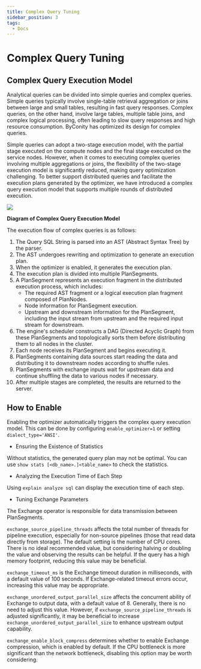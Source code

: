 ```yaml
---
title: Complex Query Tuning
sidebar_position: 3
tags:
  - Docs
---
```


# Complex Query Tuning

## Complex Query Execution Model

Analytical queries can be divided into simple queries and complex queries. Simple queries typically involve single-table retrieval aggregation or joins between large and small tables, resulting in fast query responses. Complex queries, on the other hand, involve large tables, multiple table joins, and complex logical processing, often leading to slow query responses and high resource consumption. ByConity has optimized its design for complex queries.

Simple queries can adopt a two-stage execution model, with the partial stage executed on the compute nodes and the final stage executed on the service nodes. However, when it comes to executing complex queries involving multiple aggregations or joins, the flexibility of the two-stage execution model is significantly reduced, making query optimization challenging. To better support distributed queries and facilitate the execution plans generated by the optimizer, we have introduced a complex query execution model that supports multiple rounds of distributed execution.

![](./assets/boxcnUIHT3GY66QcCm0sXdVUrxc.png)

**Diagram of Complex Query Execution Model**

The execution flow of complex queries is as follows:

1. The Query SQL String is parsed into an AST (Abstract Syntax Tree) by the parser.
2. The AST undergoes rewriting and optimization to generate an execution plan.
3. When the optimizer is enabled, it generates the execution plan.
4. The execution plan is divided into multiple PlanSegments.
5. A PlanSegment represents an execution fragment in the distributed execution process, which includes:
	* The required AST fragment or a logical execution plan fragment composed of PlanNodes.
	* Node information for PlanSegment execution.
	* Upstream and downstream information for the PlanSegment, including the input stream from upstream and the required input stream for downstream.
6. The engine's scheduler constructs a DAG (Directed Acyclic Graph) from these PlanSegments and topologically sorts them before distributing them to all nodes in the cluster.
7. Each node receives its PlanSegment and begins executing it.
8. PlanSegments containing data sources start reading the data and distributing it to downstream nodes according to shuffle rules.
9. PlanSegments with exchange inputs wait for upstream data and continue shuffling the data to various nodes if necessary.
10. After multiple stages are completed, the results are returned to the server.

## How to Enable

Enabling the optimizer automatically triggers the complex query execution model. This can be done by configuring `enable_optimizer=1` or setting `dialect_type='ANSI'`.

* Ensuring the Existence of Statistics

Without statistics, the generated query plan may not be optimal. You can use `show stats [<db_name>.]<table_name>` to check the statistics.

* Analyzing the Execution Time of Each Step

Using `explain analyze sql` can display the execution time of each step.

* Tuning Exchange Parameters

The Exchange operator is responsible for data transmission between PlanSegments.

`exchange_source_pipeline_threads` affects the total number of threads for pipeline execution, especially for non-source pipelines (those that read data directly from storage). The default setting is the number of CPU cores. There is no ideal recommended value, but considering halving or doubling the value and observing the results can be helpful. If the query has a high memory footprint, reducing this value may be beneficial.

`exchange_timeout_ms` is the Exchange timeout duration in milliseconds, with a default value of 100 seconds. If Exchange-related timeout errors occur, increasing this value may be appropriate.

`exchange_unordered_output_parallel_size` affects the concurrent ability of Exchange to output data, with a default value of 8. Generally, there is no need to adjust this value. However, if `exchange_source_pipeline_threads` is adjusted significantly, it may be beneficial to increase `exchange_unordered_output_parallel_size` to enhance upstream output capability.

`exchange_enable_block_compress` determines whether to enable Exchange compression, which is enabled by default. If the CPU bottleneck is more significant than the network bottleneck, disabling this option may be worth considering.
